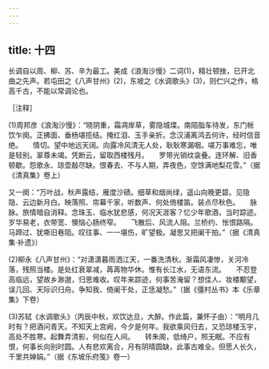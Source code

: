 ```yaml
---
---
---
```

title: 十四
---




长调自以周、柳、苏、辛为最工。美成《浪淘沙慢》二词(1)，精壮顿挫，已开北曲之先声。若屯田之《八声甘州》(2)，东坡之《水调歌头》(3)，则伫兴之作，格高千古，不能以常调论也。

［注释］

(1)周邦彦《浪淘沙慢》：“晓阴重，霜凋岸草，雾隐城堞。南陌脂车待发，东门帐饮乍阕。正拂面、垂杨堪揽结。掩红泪、玉手亲折。念汉浦离鸿去何许，经时信音绝。　　情切。望中地远天阔。向露冷风清无人处，耿耿寒漏咽。嗟万事难忘，唯是轻别。翠尊未竭。凭断云，留取西楼残月。　　罗带光销纹衾叠。连环解、旧香顿歇。怨歌永、琼壶敲尽缺。恨春去、不与人期，弄夜色，空馀满地梨花雪。”（据《清真集》卷上）

又一阕：“万叶战，秋声露结，雁度沙碛。细草和烟尚绿，遥山向晚更碧。见隐隐、云边新月白。映落照、帘幕千家，听数声、何处倚楼笛。装点尽秋色。　　脉脉。旅情暗自消释。念珠玉、临水犹悲感，何况天涯客？忆少年歌酒，当时踪迹。岁华易老，衣带宽、懊恼心肠终窄。　　飞散后、风流人阻。兰桥约、怅恨路隔。马蹄过、犹嘶旧巷陌。叹往事、一一堪伤，旷望极。凝思又把阑干拍。”（据《清真集·补遗》）

(2)柳永《八声甘州》：“对潇潇暮雨洒江天，一番洗清秋。渐霜风凄惨，关河冷落，残照当楼。是处红衰翠减，苒苒物华休。惟有长江水，无语东流。　　不忍登高临远，望故乡渺邈，归思难收。叹年来踪迹，何事苦淹留？想佳人、妆楼颙望，误几回、天际识归舟。争知我、倚阑干处，正恁凝愁。”（据《彊村丛书》本《乐章集》下卷）

(3)苏轼《水调歌头》（丙辰中秋，欢饮达旦，大醉。作此篇，兼怀子由）：“明月几时有？把酒问青天。不知天上宫阙，今夕是何年。我欲乘风归去，又恐琼楼玉宇，高处不胜寒。起舞弄清影，何似在人间。　　转朱阁，低绮户，照无眠。不应有恨，何事长向别时圆。人有悲欢离合，月有阴晴圆缺，此事古难全。但愿人长久，千里共婵娟。”（据《东坡乐府笺》卷一）
